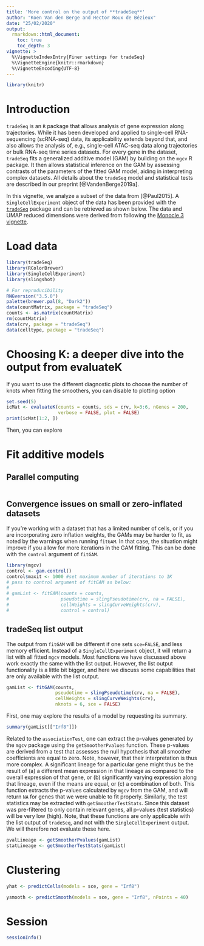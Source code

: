```yaml
---
title: 'More control on the output of **tradeSeq**'
author: "Koen Van den Berge and Hector Roux de Bézieux"
date: "25/02/2020"
output: 
  rmarkdown::html_document:
    toc: true
    toc_depth: 3
vignette: >
  %\VignetteIndexEntry{Finer settings for tradeSeq}
  %\VignetteEngine{knitr::rmarkdown}
  %\VignetteEncoding{UTF-8}
---
```

```r
library(knitr)
```

# Introduction

`tradeSeq` is an `R` package that allows analysis of gene expression along trajectories. While it has been developed and applied to single-cell RNA-sequencing (scRNA-seq) data, its applicability extends beyond that, and also allows the analysis of, e.g., single-cell ATAC-seq data along trajectories or bulk RNA-seq time series datasets. For every gene in the dataset, `tradeSeq` fits a generalized additive model (GAM) by building on the `mgcv` R package. It then allows statistical inference on the GAM by assessing contrasts of the parameters of the fitted GAM model, aiding in interpreting complex datasets. All details about the `tradeSeq` model and statistical tests are described in our preprint [@VandenBerge2019a].

In this vignette, we analyze a subset of the data from [@Paul2015]. 
A `SingleCellExperiment` object of the data has been provided with the [`tradeSeq`](https://github.com/statOmics/tradeSeqpaper) package and can be retrieved as shown below. The data and UMAP reduced dimensions were derived from following the [Monocle 3 vignette](http://cole-trapnell-lab.github.io/monocle-release/monocle3/#tutorial-1-learning-trajectories-with-monocle-3). 

# Load data

```r
library(tradeSeq)
library(RColorBrewer)
library(SingleCellExperiment)
library(slingshot)

# For reproducibility
RNGversion("3.5.0")
palette(brewer.pal(8, "Dark2"))
data(countMatrix, package = "tradeSeq")
counts <- as.matrix(countMatrix)
rm(countMatrix)
data(crv, package = "tradeSeq")
data(celltype, package = "tradeSeq")
```

# Choosing K: a deeper dive into the output from __evaluateK__

If you want to use the different diagnostic plots to choose the number of knots when fitting the smoothers, you can disable to plotting option

```r
set.seed(5)
icMat <- evaluateK(counts = counts, sds = crv, k=3:6, nGenes = 200,
                   verbose = FALSE, plot = FALSE)
print(icMat[1:2, ])
```

Then, you can explore

# Fit additive models
## Parallel computing

```r

```

## Convergence issues on small or zero-inflated datasets

If you're working with a dataset that has a limited number of cells, or if you
are incorporating zero inflation weights, the GAMs may be harder to fit, as
noted by the warnings when running `fitGAM`. In that case, the situation 
might improve if you allow for more iterations in the GAM fitting. This can be
done with the `control` argument of `fitGAM`.

```r
library(mgcv)
control <- gam.control()
control$maxit <- 1000 #set maximum number of iterations to 1K
# pass to control argument of fitGAM as below:
# 
# gamList <- fitGAM(counts = counts,
#                   pseudotime = slingPseudotime(crv, na = FALSE),
#                   cellWeights = slingCurveWeights(crv),
#                   control = control)
```

## tradeSeq list output

The output from `fitGAM` will be different if one sets `sce=FALSE`, and less memory efficient. Instead of a `SingleCellExperiment` object, it will return a list with all fitted `mgcv` models. Most functions we have discussed above work exactly the same with the list output. However, the list output functionality is a little bit bigger, and here we discuss some capabilities that are only available with the list output.

```r
gamList <- fitGAM(counts,
                  pseudotime = slingPseudotime(crv, na = FALSE),
                  cellWeights = slingCurveWeights(crv),
                  nknots = 6, sce = FALSE)
```


First, one may explore the results of a model by requesting its summary.

```r
summary(gamList[["Irf8"]])
```

Related to the `associationTest`, one can extract the p-values generated by the `mgcv` package using the `getSmootherPvalues` function. These p-values are derived from a test that assesses the null hypothesis that all smoother coefficients are equal to zero. Note, however, that their interpretation is thus more complex. A significant lineage for a particular gene might thus be the result of (a) a different mean expression in that lineage as compared to the overall expression of that gene, or (b) significantly varying expression along that lineage, even if the means are equal, or (c) a combination of both.
This function extracts the p-values calculated by `mgcv` from the GAM, and will return `NA` for genes that we were unable to fit properly.
Similarly, the test statistics may be extracted with `getSmootherTestStats`.
Since this dataset was pre-filtered to only contain relevant genes, all p-values (test statistics) will be very low (high).
Note, that these functions are only applicable with the list output of `tradeSeq`, and not with the `SingleCellExperiment` output. We will therefore not evaluate these here.

```r
pvalLineage <- getSmootherPvalues(gamList)
statLineage <- getSmootherTestStats(gamList)
```

# Clustering

```r
yhat <- predictCells(models = sce, gene = "Irf8")

ysmooth <- predictSmooth(models = sce, gene = "Irf8", nPoints = 40)
```

# Session

```r
sessionInfo()
```
